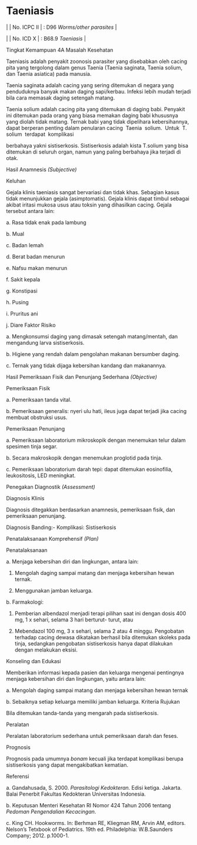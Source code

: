 # Taeniasis
| | No. ICPC II | : D96 _Worms/other parasites_ |

| | No. ICD X | : B68.9 _Taeniasis_ |

Tingkat Kemampuan 4A Masalah Kesehatan

Taeniasis adalah penyakit zoonosis parasiter yang disebabkan oleh cacing pita yang tergolong dalam genus Taenia (Taenia saginata, Taenia solium, dan Taenia asiatica) pada manusia.

Taenia saginata adalah cacing yang sering ditemukan di negara yang penduduknya banyak makan daging sapi/kerbau. Infeksi lebih mudah terjadi bila cara memasak daging setengah matang.

Taenia solium adalah cacing pita yang ditemukan di daging babi. Penyakit ini ditemukan pada orang yang biasa memakan daging babi khususnya yang diolah tidak matang. Ternak babi yang tidak dipelihara kebersihannya, dapat berperan penting dalam penularan cacing  Taenia  solium.  Untuk  T.  solium  terdapat  komplikasi

 

berbahaya yakni sistiserkosis. Sistiserkosis adalah kista T.solium yang bisa ditemukan di seluruh organ, namun yang paling berbahaya jika terjadi di otak.

Hasil Anamnesis _(Subjective)_

Keluhan

Gejala klinis taeniasis sangat bervariasi dan tidak khas. Sebagian kasus tidak menunjukkan gejala (asimptomatis). Gejala klinis dapat timbul sebagai akibat iritasi mukosa usus atau toksin yang dihasilkan cacing. Gejala tersebut antara lain:

a. Rasa tidak enak pada lambung

b. Mual

c. Badan lemah

d. Berat badan menurun

e. Nafsu makan menurun

f. Sakit kepala

g. Konstipasi

h. Pusing

i. Pruritus ani

j. Diare Faktor Risiko

a. Mengkonsumsi daging yang dimasak setengah matang/mentah, dan mengandung larva sistiserkosis.

b. Higiene yang rendah dalam pengolahan makanan bersumber daging.

c. Ternak yang tidak dijaga kebersihan kandang dan makanannya.

Hasil Pemeriksaan Fisik dan Penunjang Sederhana _(Objective)_

Pemeriksaan Fisik

a. Pemeriksaan tanda vital.

b. Pemeriksaan generalis: nyeri ulu hati, ileus juga dapat terjadi jika cacing membuat obstruksi usus.

Pemeriksaan Penunjang

a. Pemeriksaan laboratorium mikroskopik dengan menemukan telur dalam spesimen tinja segar.

b. Secara makroskopik dengan menemukan proglotid pada tinja.

 

c. Pemeriksaan laboratorium darah tepi: dapat ditemukan eosinofilia, leukositosis, LED meningkat.

Penegakan Diagnostik _(Assessment)_

Diagnosis Klinis

Diagnosis ditegakkan berdasarkan anamnesis, pemeriksaan fisik, dan pemeriksaan penunjang.

Diagnosis Banding:- Komplikasi: Sistiserkosis

Penatalaksanaan Komprehensif _(Plan)_

Penatalaksanaan

a. Menjaga kebersihan diri dan lingkungan, antara lain:

1) Mengolah daging sampai matang dan menjaga kebersihan hewan ternak.

2) Menggunakan jamban keluarga.

b. Farmakologi:

1) Pemberian albendazol menjadi terapi pilihan saat ini dengan dosis 400 mg, 1 x sehari, selama 3 hari berturut- turut, atau

2) Mebendazol 100 mg, 3 x sehari, selama 2 atau 4 minggu. Pengobatan terhadap cacing dewasa dikatakan berhasil bila ditemukan skoleks pada tinja, sedangkan pengobatan sistiserkosis hanya dapat dilakukan dengan melakukan eksisi.

Konseling dan Edukasi

Memberikan informasi kepada pasien dan keluarga mengenai pentingnya menjaga kebersihan diri dan lingkungan, yaitu antara lain:

a. Mengolah daging sampai matang dan menjaga kebersihan hewan ternak

b. Sebaiknya setiap keluarga memiliki jamban keluarga. Kriteria Rujukan

Bila ditemukan tanda-tanda yang mengarah pada sistiserkosis.

Peralatan

Peralatan laboratorium sederhana untuk pemeriksaan darah dan feses.

 

Prognosis

Prognosis pada umumnya _bonam_ kecuali jika terdapat komplikasi berupa sistiserkosis yang dapat mengakibatkan kematian.

Referensi

a. Gandahusada, S. 2000. _Parasitologi Kedokteran._ Edisi ketiga. Jakarta. Balai Penerbit Fakultas Kedokteran Universitas Indonesia.

b. Keputusan Menteri Kesehatan RI Nomor 424 Tahun 2006 tentang _Pedoman Pengendalian Kecacingan_.

c. King CH. Hookworms. In: Berhman RE, Kliegman RM, Arvin AM, editors. Nelson’s Tetxbook of Pediatrics. 19th ed. Philadelphia: W.B.Saunders Company; 2012. p.1000-1.
